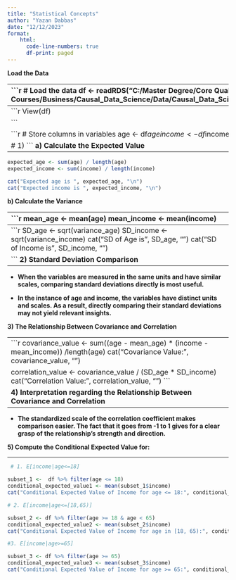 ```yaml
---
title: "Statistical Concepts"
author: "Yazan Dabbas"
date: "12/12/2023"
format: 
    html:
      code-line-numbers: true
      df-print: paged
---
```

**Load the Data **

------------------------------------------------------------------------
```r

# Load the data
df <- readRDS("C:/Master Degree/Core Qualification_Compulsory Courses/Business/Causal_Data_Science/Data/Causal_Data_Science_Data/random_vars.rds")

# Be familiar with the data
head(df)
```
**Get an Overview of the Data **

------------------------------------------------------------------------
```r

View(df)

```


```r

# Store columns in variables
age <- df$age
income <- df$income

# 1) 
```
**a) Calculate the Expected Value **

------------------------------------------------------------------------
```r

expected_age <- sum(age) / length(age)
expected_income <- sum(income) / length(income)

cat("Expected age is ", expected_age, "\n")
cat("Expected income is ", expected_income, "\n")
```
**b)  Calculate the Variance **

------------------------------------------------------------------------
```r
mean_age <- mean(age)
mean_income <- mean(income)

variance_age <- sum((age - mean_age)^2) / (length(age) - 1)
variance_income <- sum((income - mean_income)^2) / (length(income) - 1)

cat("Age Variance is ", variance_age, "\n")
cat("Income Variance is ", variance_income, "\n")
```
**c)  Calculate the Standard Deviation **

------------------------------------------------------------------------
```r
SD_age <- sqrt(variance_age)
SD_income <- sqrt(variance_income)
cat("SD of Age is ", SD_age, "\n")
cat("SD of Income is ", SD_income, "\n")

```
**2) Standard Deviation Comparison**

------------------------------------------------------------------------

::: {.callout-important appearance="minimal"} 

-   **When the variables are measured in the same units and have similar scales, comparing standard deviations directly is most useful.** 

-   **In the instance of age and income, the variables have distinct units and scales. As a result, directly comparing their standard deviations may not yield relevant insights.**

:::

**3) The Relationship Between Covariance and Correlation**

------------------------------------------------------------------------
```r
covariance_value <- sum((age - mean_age) * (income - mean_income)) /length(age)
cat("Covariance Value:", covariance_value, "\n")


correlation_value <- covariance_value / (SD_age * SD_income)
cat("Correlation Value:", correlation_value, "\n")
```

**4) Interpretation regarding the Relationship Between Covariance and Correlation**

------------------------------------------------------------------------

::: {.callout-important appearance="minimal"} 

-   **The standardized scale of the correlation coefficient makes comparison easier. The fact that it goes from -1 to 1 gives for a clear grasp of the relationship's strength and direction.**

:::
 
 **5) Compute the Conditional Expected Value for:**
 
------------------------------------------------------------------------
```r
 # 1. E[income|age<=18]

subset_1 <-  df %>% filter(age <= 18)
conditional_expected_value1 <- mean(subset_1$income)
cat("Conditional Expected Value of Income for age <= 18:", conditional_expected_value1, "\n")

# 2. E[income|age<=[18,65)]

subset_2 <- df %>% filter(age >= 18 & age < 65)
conditional_expected_value2 <- mean(subset_2$income)
cat("Conditional Expected Value of Income for age in [18, 65):", conditional_expected_value2, "\n")

#3. E[income|age>=65]

subset_3 <- df %>% filter(age >= 65)
conditional_expected_value3 <- mean(subset_3$income)
cat("Conditional Expected Value of Income for age >= 65:", conditional_expected_value3, "\n")


```